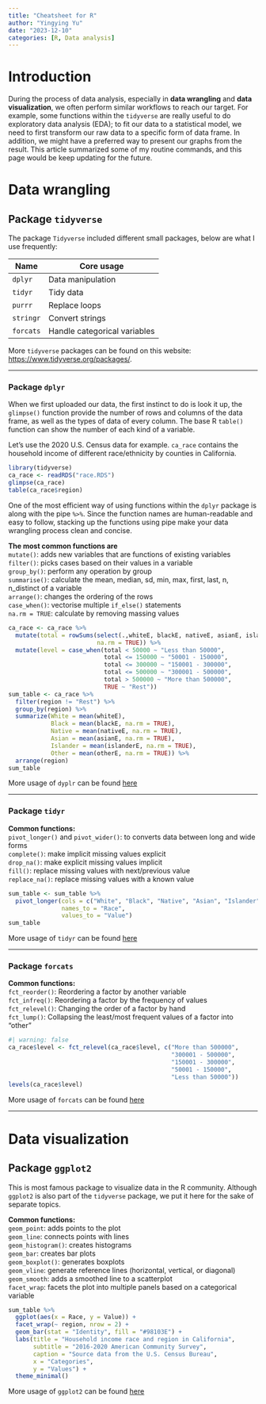 ```yaml
---
title: "Cheatsheet for R"
author: "Yingying Yu"
date: "2023-12-10"
categories: [R, Data analysis]
---
```


# Introduction

During the process of data analysis, especially in **data wrangling** and **data visualization**, we often perform similar workflows to reach our target. For example, some functions within the `tidyverse` are really useful to do exploratory data analysis (EDA); to fit our data to a statistical model, we need to first transform our raw data to a specific form of data frame. In addition, we might have a preferred way to present our graphs from the result. This article summarized some of my routine commands, and this page would be keep updating for the future.

# Data wrangling

## Package `tidyverse`

::: callout-note
The package `Tidyverse` included different small packages, below are what I use frequently:

| Name      | Core usage                   |
|-----------|------------------------------|
| `dplyr`   | Data manipulation            |
| `tidyr`   | Tidy data                    |
| `purrr`   | Replace loops                |
| `stringr` | Convert strings              |
| `forcats` | Handle categorical variables |

More `tidyverse` packages can be found on this website: <https://www.tidyverse.org/packages/>.
:::

------------------------------------------------------------------------

### Package `dplyr`

When we first uploaded our data, the first instinct to do is look it up, the `glimpse()` function provide the number of rows and columns of the data frame, as well as the types of data of every column. The base R `table()` function can show the number of each kind of a variable.

Let's use the 2020 U.S. Census data for example. `ca_race` contains the household income of different race/ethnicity by counties in California.

```r
library(tidyverse)
ca_race <- readRDS("race.RDS")
glimpse(ca_race)
table(ca_race$region)
```

::: callout-tip
One of the most efficient way of using functions within the `dplyr` package is along with the pipe `%>%`. Since the function names are human-readable and easy to follow, stacking up the functions using pipe make your data wrangling process clean and concise.
:::

**The most common functions are**      
`mutate()`: adds new variables that are functions of existing variables\
`filter()`: picks cases based on their values in a variable\
`group_by()`: perform any operation by group\
`summarise()`: calculate the mean, median, sd, min, max, first, last, n, n_distinct of a variable\
`arrange()`: changes the ordering of the rows\
`case_when()`: vectorise multiple `if_else()` statements\
`na.rm = TRUE`: calculate by removing massing values

```r
ca_race <- ca_race %>% 
  mutate(total = rowSums(select(.,whiteE, blackE, nativeE, asianE, islanderE, otherE), 
                         na.rm = TRUE)) %>%
  mutate(level = case_when(total < 50000 ~ "Less than 50000",
                           total <= 150000 ~ "50001 - 150000",
                           total <= 300000 ~ "150001 - 300000",
                           total <= 500000 ~ "300001 - 500000",
                           total > 500000 ~ "More than 500000",
                           TRUE ~ "Rest"))
sum_table <- ca_race %>%
  filter(region != "Rest") %>%      
  group_by(region) %>%
  summarize(White = mean(whiteE),
            Black = mean(blackE, na.rm = TRUE),
            Native = mean(nativeE, na.rm = TRUE),
            Asian = mean(asianE, na.rm = TRUE),
            Islander = mean(islanderE, na.rm = TRUE),
            Other = mean(otherE, na.rm = TRUE)) %>% 
  arrange(region)
sum_table
```

More usage of `dyplr` can be found [here](https://github.com/rstudio/cheatsheets/blob/main/data-transformation.pdf)

------------------------------------------------------------------------

### Package `tidyr`

**Common functions:**    
`pivot_longer()` and `pivot_wider()`: to converts data between long and wide forms\
`complete()`: make implicit missing values explicit\
`drop_na()`: make explicit missing values implicit\
`fill()`: replace missing values with next/previous value\
`replace_na()`: replace missing values with a known value

```r
sum_table <- sum_table %>% 
  pivot_longer(cols = c("White", "Black", "Native", "Asian", "Islander", "Other"),
               names_to = "Race",
               values_to = "Value")
sum_table
```

More usage of `tidyr` can be found [here](https://github.com/rstudio/cheatsheets/blob/main/tidyr.pdf)

------------------------------------------------------------------------

### Package `forcats`

**Common functions:**\
`fct_reorder()`: Reordering a factor by another variable\
`fct_infreq()`: Reordering a factor by the frequency of values\
`fct_relevel()`: Changing the order of a factor by hand\
`fct_lump()`: Collapsing the least/most frequent values of a factor into "other"

```r
#| warning: false
ca_race$level <- fct_relevel(ca_race$level, c("More than 500000",
                                              "300001 - 500000",
                                              "150001 - 300000",
                                              "50001 - 150000",
                                              "Less than 50000"))
levels(ca_race$level)
```

More usage of `forcats` can be found [here](https://forcats.tidyverse.org)

------------------------------------------------------------------------

# Data visualization

## Package `ggplot2`

This is most famous package to visualize data in the R community. Although `ggplot2` is also part of the `tidyverse` package, we put it here for the sake of separate topics.

**Common functions:**\
`geom_point`: adds points to the plot\
`geom_line`: connects points with lines\
`geom_histogram()`: creates histograms\
`geom_bar`: creates bar plots\
`geom_boxplot()`: generates boxplots\
`geom_vline`: generate reference lines (horizontal, vertical, or diagonal)\
`geom_smooth`: adds a smoothed line to a scatterplot\
`facet_wrap`: facets the plot into multiple panels based on a categorical variable

```r
sum_table %>% 
  ggplot(aes(x = Race, y = Value)) +
  facet_wrap(~ region, nrow = 2) +
  geom_bar(stat = "Identity", fill = "#98103E") +
  labs(title = "Household income race and region in California",
       subtitle = "2016-2020 American Community Survey",
       caption = "Source data from the U.S. Census Bureau",
       x = "Categories",
       y = "Values") + 
  theme_minimal()
```

More usage of `ggplot2` can be found [here](https://github.com/rstudio/cheatsheets/blob/main/data-visualization.pdf)
